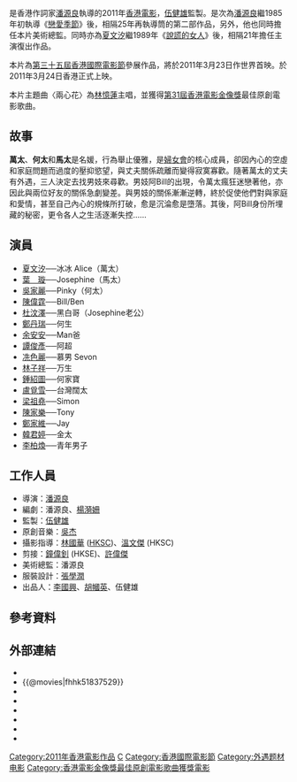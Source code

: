 {{Infobox Film
| name               = 出軌的女人
| original_name      = ''{{lang|en|Hi, Fidelity}}''
| image              = Hi, Fidelity poster.jpg
| caption            = 
| director           = [[潘源良|潘源良]]
| producer           = [[伍健雄|伍健雄]]
| producer_2         = 彭立威、高寶雲
| writer             = 潘源良<br />[[楊漪姍|楊漪姍]]
| starring           = [[夏文汐|夏文汐]]<br />[[葉璇|葉璇]]<br />[[吳家麗|吳家麗]]<br />[[陳偉霆|陳偉霆]]
| music              = [[何杰|何杰]]
| 主題曲 = 〈兩心花〉／[[林憶蓮|林憶蓮]]
| cinematography     = [[林國華|林國華]] ([[HKSC|HKSC]])<br />[[溫文傑|溫文傑]] (HKSC)
| editing            = [[鐘偉釗|鐘偉釗]] (HKSE)<br />[[許偉傑|許偉傑]]
| production_company = {{flagicon|Hong Kong}} [[美亞娛樂|美亞電影製作有限公司]]<br/>{{flagicon|Hong Kong}} 展華創建有限公司<br/>{{flagicon|Hong Kong}}  [[本地製作有限公司|本地製作有限公司]]
| distributor        = {{flagicon|Hong Kong}} [[美亞娛樂|美亞娛樂]]
| released           = {{flagicon|Hong Kong}}[[香港國際電影節|香港國際電影節]]{{film date|2011|3|23}}<br />{{flagicon|Hong Kong}} {{film date|2011|3|24}}
| runtime            = 91 分鐘
| country            = {{香港電影產地}}
| language           = [[粵語|粵語]]
| imdb_id            = tt1837529
| rate               = II B
| website            = {{facebook|HiFidelity.movie|《出軌的女人》}}
|}}
{{engname|《出軌的女人》|''Hi, Fidelity''}}是香港作詞家[[潘源良|潘源良]]執導的2011年[[香港電影|香港電影]]，[[伍健雄|伍健雄]]監製。是次為[[潘源良|潘源良]]繼1985年初執導《[[戀愛季節|戀愛季節]]》後，相隔25年再執導筒的第二部作品，另外，他也同時擔任本片美術總監。同時亦為[[夏文汐|夏文汐]]繼1989年《[[說謊的女人|說謊的女人]]》後，相隔21年擔任主演復出作品。

本片為[[第三十五屆香港國際電影節|第三十五屆]][[香港國際電影節|香港國際電影節]]參展作品，將於2011年3月23日作世界首映。於2011年3月24日香港正式上映。

本片主題曲〈兩心花〉為[[林憶蓮|林憶蓮]]主唱，並獲得[[第31屆香港電影金像獎|第31屆香港電影金像獎]]最佳原創電影歌曲。

==故事==
'''萬太'''、'''何太'''和'''馬太'''是名媛，行為舉止優雅，是[[婦女會|婦女會]]的核心成員，卻因內心的空虛和家庭問題而過度的壓抑慾望，與丈夫關係疏離而變得寂寞寡歡。隨著萬太的丈夫有外遇，三人決定去找男妓來尋歡。男妓阿Bill的出現，令萬太瘋狂迷戀著他，亦因此與兩位好友的關係急劇變差。與男妓的關係漸漸逆轉，終於促使他們對與家庭和愛情，甚至自己內心的規條所打破，愈是沉淪愈是墮落。其後，阿Bill身份所埋藏的秘密，更令各人之生活逐漸失控......

==演員==
* [[夏文汐|夏文汐]]──冰冰 Alice（萬太）
* [[葉璇|葉　璇]]──Josephine（馬太）
* [[吳家麗|吳家麗]]──Pinky（何太）
* [[陳偉霆|陳偉霆]]──Bill/Ben
* [[杜汶澤|杜汶澤]]──黑白哥（Josephine老公）
* [[鄭丹瑞|鄭丹瑞]]──何生
* [[余安安|余安安]]──Man爸
* [[譚俊彥|譚俊彥]]──阿超
* [[冼色麗|冼色麗]]──慕男 Sevon
* [[林子祥|林子祥]]──万生
* [[鍾紹圖|鍾紹圖]]──何家寶
* [[盧覓雪|盧覓雪]]──台灣闊太
* [[梁祖堯|梁祖堯]]──Simon
* [[陳家樂_(藝人)|陳家樂]]──Tony
* [[鄭家維|鄭家維]]──Jay
* [[韓君婷|韓君婷]]──金太
* [[李柏煥|李柏煥]]──青年男子

==工作人員==
* 導演：[[潘源良|潘源良]]
* 編劇：潘源良、[[楊漪姍|楊漪姍]]
* 監製：[[伍健雄|伍健雄]]
* 原創音樂：[[吳杰|吳杰]]
* 攝影指導：[[林國華|林國華]] ([[HKSC|HKSC]])、[[溫文傑|溫文傑]] (HKSC)
* 剪接：[[鐘偉釗|鐘偉釗]] (HKSE)、[[許偉傑|許偉傑]]
* 美術總監：潘源良
* 服裝設計：[[張學潤|張學潤]]
* 出品人：[[李國興|李國興]]、[[胡幗英|胡幗英]]、伍健雄

==參考資料==
{{Reflist|2}}

==外部連結==
* {{facebook|HiFidelity.movie|《出軌的女人》}}
*{{@movies|fhhk51837529}}
*{{douban}}
*{{Mtime|137940}}
*{{Amg movie|547479}}
*{{rotten-tomatoes|hi_fidelity}}
*{{hkmdb title|14591}}
*{{imdb title|1837529}}

{{香港電影金像獎最佳原創電影歌曲}}
[[Category:2011年香港電影作品|Category:2011年香港電影作品]]
[[Category:香港劇情片|C]]
[[Category:香港國際電影節|Category:香港國際電影節]]
[[Category:外遇题材电影|Category:外遇题材电影]]
[[Category:香港電影金像獎最佳原創電影歌曲獲獎電影|Category:香港電影金像獎最佳原創電影歌曲獲獎電影]]
